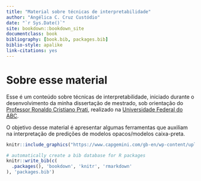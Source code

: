```yaml
--- 
title: "Material sobre técnicas de interpretabilidade"
author: "Angélica C. Cruz Custódio"
date: "`r Sys.Date()`"
site: bookdown::bookdown_site
documentclass: book
bibliography: [book.bib, packages.bib]
biblio-style: apalike
link-citations: yes
---
```


# Sobre esse material

Esse é um conteúdo sobre técnicas de interpretabilidade, iniciado durante o desenvolvimento da minha dissertação de mestrado, sob orientação do [Professor Ronaldo Cristiano Prati](https://www.ufabc.edu.br/ensino/docentes/ronaldo-cristiano-prati), realizado na [Universidade Federal do ABC](https://www.ufabc.edu.br/).

O objetivo desse material é apresentar algumas ferramentas que auxiliam na interpretação de predições de modelos opacos/modelos caixa-preta. 




```r
knitr::include_graphics("https://www.capgemini.com/gb-en/wp-content/uploads/sites/3/2020/03/Explanable-AI.jpg?w=960")
```

 
```r
# automatically create a bib database for R packages
knitr::write_bib(c(
  .packages(), 'bookdown', 'knitr', 'rmarkdown'
), 'packages.bib')
```
